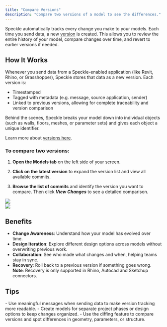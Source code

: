 ```yaml
---
title: "Compare Versions"
description: "Compare two versions of a model to see the differences."
---
```


Speckle automatically tracks every change you make to your models. Each time you send data, a new [version](/workspaces/versions) is created. This allows you to review the entire history of your model, compare changes over time, and revert to earlier versions if needed.

## How It Works

Whenever you send data from a Speckle-enabled application (like Revit, Rhino, or Grasshopper), Speckle stores that data as a new version. Each version is:

- Timestamped
- Tagged with metadata (e.g. message, source application, sender)
- Linked to previous versions, allowing for complete traceability and version comparison

Behind the scenes, Speckle breaks your model down into individual objects (such as walls, floors, meshes, or parameter sets) and gives each object a unique identifier.

<Note>Learn more about [versions here](/workspaces/versions).</Note>

### To compare two versions:

1. **Open the Models tab** on the left side of your screen.

2. **Click on the latest version** to expand the version list and view all available commits.

3. **Browse the list of commits** and identify the version you want to compare. Then click **_View Changes_** to see a detailed comparison.



<Frame>
<img src="/images/3d-viewer/version-versions.jpg"/>
</Frame>
<br/>
<Frame>
<img src="/images/3d-viewer/version-comparison.jpg"/>
</Frame>

## Benefits

- **Change Awareness**: Understand how your model has evolved over time.
- **Design Iteration**: Explore different design options across models without overwriting previous work.
- **Collaboration**: See who made what changes and when, helping teams stay in sync.
- **Recovery**: Roll back to a previous version if something goes wrong. <Warning>**Note**: Recovery is only supported in Rhino, Autocad and Sketchup connectors.</Warning> 

## Tips
<Tip>
- Use meaningful messages when sending data to make version tracking more readable.
- Create models for separate project phases or design options to keep changes organized.
- Use the diffing feature to compare versions and spot differences in geometry, parameters, or structure.
</Tip>
